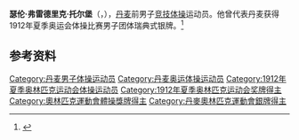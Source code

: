 {{NoteTA|G1=Sports}}
'''瑟伦·弗雷德里克·托尔堡'''（{{lang-da|Søren Frederik Thorborg}}，{{bd|1889年|3月10日|1978年|7月31日}}），[[丹麦|丹麦]]前男子[[竞技体操|竞技体操]]运动员。他曾代表丹麦获得1912年夏季奥运会体操比赛男子团体瑞典式银牌。<ref>{{Cite web|title=Sören Frederik THORBORG|url=https://www.olympic.org/soren-frederik-thorborg|accessdate=2021-03-29|work=International Olympic Committee}}</ref>

== 参考资料 ==
{{reflist}}

{{Authority control}}
{{DEFAULTSORT:Thorborg, Søren}}
[[Category:丹麦男子体操运动员|Category:丹麦男子体操运动员]]
[[Category:丹麦奥运体操运动员|Category:丹麦奥运体操运动员]]
[[Category:1912年夏季奥林匹克运动会体操运动员|Category:1912年夏季奥林匹克运动会体操运动员]]
[[Category:1912年夏季奥林匹克运动会奖牌得主|Category:1912年夏季奥林匹克运动会奖牌得主]]
[[Category:奧林匹克運動會體操獎牌得主|Category:奧林匹克運動會體操獎牌得主]]
[[Category:丹麥奧林匹克運動會銀牌得主|Category:丹麥奧林匹克運動會銀牌得主]]